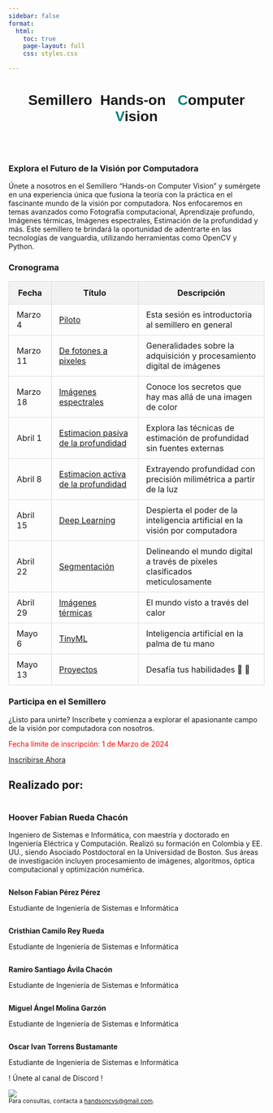 ```yaml
---
sidebar: false
format:
  html:
    toc: true
    page-layout: full
    css: styles.css

---
```



<div style="text-align: center;">
   <h1 style="font-family:  'Reem Kufi Ink' ,sans-serif;">
         Semillero&nbsp;&nbsp;Hands-on&nbsp;&nbsp; <span style="color: #00827F">C</span>omputer <span style="color: #00827F">V</span>ision
    </h1>
</div>
<section class="imagecarousel">
      <img src="/images/lidar.webp" alt="" />   
      <img src="/images/thermal.jpg" alt="" />
      <img src="/images/spectral.png" alt="" />    
      <img src="/images/material.png" alt="" />
      <img src="/images/mobile.jpg" alt="" />
</section>

<main>
<section class="join">
    <h3>Explora el Futuro de la Visión por Computadora</h3>
    <p>
        Únete a nosotros en el Semillero "Hands-on Computer Vision" y sumérgete en una experiencia única que fusiona la teoría con la práctica en el fascinante mundo de la visión por computadora. Nos enfocaremos en temas avanzados como Fotografía computacional, Aprendizaje profundo, Imágenes térmicas, Imágenes espectrales, Estimación de la profundidad y más. Este semillero te brindará la oportunidad de adentrarte en las tecnologías de vanguardia, utilizando herramientas como OpenCV y Python.
    </p>
</section>

<section class="upcoming-sessions">
    <h3>Cronograma</h3>
    <table>
        <thead>
            <tr style="background-color: #f2f2f2;">
                <th style="padding: 12px 15px; border: 1px solid #ddd;">Fecha</th>
                <th style="padding: 12px 15px; border: 1px solid #ddd;">Título</th>
                <th style="padding: 12px 15px; border: 1px solid #ddd;">Descripción</th>
            </tr>
        </thead>
        <tbody>
            <tr style="transition: background-color 0.3s ease;">
                <td style="padding: 10px 15px; border: 1px solid #ddd;">Marzo 4</td>
                <td style="padding: 10px 15px; border: 1px solid #ddd;"><a href="Sesiones/sesion1.html">Piloto</a></td>
                <td style="padding: 10px 15px; border: 1px solid #ddd;">Esta sesión es introductoria al semillero en general </td>
            </tr>
            <tr style="transition: background-color 0.3s ease;">
                <td style="padding: 10px 15px; border: 1px solid #ddd;">Marzo 11</td>
                <td style="padding: 10px 15px; border: 1px solid #ddd;"><a href="Sesiones/sesion2.html">De fotones a pixeles</a></td>
                <td style="padding: 10px 15px; border: 1px solid #ddd;">Generalidades sobre la adquisición y procesamiento digital de imágenes</td>
            </tr>
            <tr style="transition: background-color 0.3s ease;">
                <td style="padding: 10px 15px; border: 1px solid #ddd;">Marzo 18</td>
                <td style="padding: 10px 15px; border: 1px solid #ddd;"><a href="Sesiones/sesion3.html">Imágenes espectrales</a></td>
                <td style="padding: 10px 15px; border: 1px solid #ddd;">Conoce los secretos que hay mas allá de una imagen de color</td>
            </tr>
            <tr style="transition: background-color 0.3s ease;">
                <td style="padding: 10px 15px; border: 1px solid #ddd;">Abril 1</td>
                <td style="padding: 10px 15px; border: 1px solid #ddd;"><a href="Sesiones/sesion4.html">Estimacion pasiva de la profundidad</a></td>
                <td style="padding: 10px 15px; border: 1px solid #ddd;">Explora las técnicas de estimación  de profundidad sin fuentes externas</td>
            </tr>
            <tr style="transition: background-color 0.3s ease;">
                <td style="padding: 10px 15px; border: 1px solid #ddd;">Abril 8</td>
                <td style="padding: 10px 15px; border: 1px solid #ddd;"><a href="Sesiones/sesion5.html">Estimacion activa de la profundidad</a></td>
                <td style="padding: 10px 15px; border: 1px solid #ddd;">Extrayendo profundidad con precisión milimétrica a partir de la luz</td>
            </tr>
            <tr style="transition: background-color 0.3s ease;">
                <td style="padding: 10px 15px; border: 1px solid #ddd;">Abril 15</td>
                <td style="padding: 10px 15px; border: 1px solid #ddd;"><a href="Sesiones/sesion6.html">Deep Learning</a></td>
                <td style="padding: 10px 15px; border: 1px solid #ddd;">Despierta el poder de la inteligencia artificial en la visión por computadora</td>
            </tr>
            <tr style="transition: background-color 0.3s ease;">
                <td style="padding: 10px 15px; border: 1px solid #ddd;">Abril 22</td>
                <td style="padding: 10px 15px; border: 1px solid #ddd;"><a href="Sesiones/sesion7.html">Segmentación</a></td>
                <td style="padding: 10px 15px; border: 1px solid #ddd;">Delineando el mundo digital a través de píxeles clasificados meticulosamente</td>
            </tr>
            <tr style="transition: background-color 0.3s ease;">
                <td style="padding: 10px 15px; border: 1px solid #ddd;">Abril 29</td>
                <td style="padding: 10px 15px; border: 1px solid #ddd;"><a href="Sesiones/sesion8.html">Imágenes térmicas</a></td>
                <td style="padding: 10px 15px; border: 1px solid #ddd;">El mundo visto a través del calor</td>
            </tr>
            <tr style="transition: background-color 0.3s ease;">
                <td style="padding: 10px 15px; border: 1px solid #ddd;">Mayo 6</td>
                <td style="padding: 10px 15px; border: 1px solid #ddd;"><a href="Sesiones/sesion4.html">TinyML</a></td>
                <td style="padding: 10px 15px; border: 1px solid #ddd;">Inteligencia artificial en la palma de tu mano</td>
            </tr>
            <tr style="transition: background-color 0.3s ease;">
                <td style="padding: 10px 15px; border: 1px solid #ddd;">Mayo 13</td>
                <td style="padding: 10px 15px; border: 1px solid #ddd;"><a href="Sesiones/sesion10.html">Proyectos</a></td>
                <td style="padding: 10px 15px; border: 1px solid #ddd;">Desafía tus habilidades 🚀 🚀 </td>
            </tr>
        </tbody>
    </table>
</section>



<section class="join">
    <h3>Participa en el Semillero</h3>
    <p>
        ¿Listo para unirte? Inscríbete y comienza a explorar el apasionante campo de la visión por computadora con nosotros.
    </p>
    <p style="color: red" class="deadline">Fecha límite de inscripción: 1 de Marzo de 2024</p> 
    <a class="button" href="https://rqm1zv23ond.typeform.com/to/Q4oPnCK6">Inscribirse Ahora</a>
</section>

<h2>Realizado por:</h2>

<section class="professor-section">
    <img src="/images/profesor.png" alt="" class="professor-image">
    <section class="professor-description">
        <h3>Hoover Fabian Rueda Chacón</h3>
        <p>
            Ingeniero de Sistemas e Informática, con maestría y doctorado en Ingeniería Eléctrica y Computación. Realizó su formación en Colombia y EE. UU., siendo Asociado Postdoctoral en la Universidad de Boston. Sus áreas de investigación incluyen procesamiento de imágenes, algoritmos, óptica computacional y optimización numérica.
        </p>
    </section>
</section>
<section class="student-section">
    <section class="student-container">
        <img src="/images/fabian.png" alt="" class="student-image">
        <section class="student-description">
            <p class="student"><b>Nelson Fabian Pérez Pérez</b></p>
            <p>Estudiante de Ingeniería de Sistemas e Informática</p>
        </section>
    </section>
    <section class="student-container">
        <img src="/images/cristian.jpg" alt="" class="student-image">
        <section class="student-description">
            <p class="student"><b>Cristhian Camilo Rey Rueda</b></p>
            <p>Estudiante de Ingeniería de Sistemas e Informática</p>
        </section>
    </section>
    <section class="student-container">
        <img src="/images/ramiro.jpeg" alt="" class="student-image">
        <section class="student-description">
            <p class="student"><b>Ramiro Santiago Ávila Chacón</b></p>
            <p>Estudiante de Ingeniería de Sistemas e Informática</p>
        </section>
    </section>
    <section class="student-container">
        <img src="/images/miguel.png" alt="" class="student-image">
        <section class="student-description">
            <p class="student"><b>Miguel Ángel Molina Garzón</b></p>
            <p>Estudiante de Ingeniería de Sistemas e Informática</p>
        </section>
    </section>
    <section class="student-container">
        <img src="/images/oscar.jpg" alt="" class="student-image">
        <section class="student-description">
            <p class="student"><b>Oscar Ivan Torrens Bustamante</b></p>
            <p>Estudiante de Ingeniería de Sistemas e Informática</p>
        </section>
    </section>
    <section >
        <p class="modalButton">! Únete al canal de Discord !</p>
        <div class="triangleIcon"></div>
        <a class="fixedButton" href="https://discord.gg/MkCpdsHZzJ" target="_blank">
         <img class="roundedFixedBtn" src="/images/discord.png"></img>
        </a>
    </section>
</section>


</main>
<footer>
    <small>Para consultas, contacta a <a target="_blank" href="https://mail.google.com/mail/u/0/?view=cm&fs=1&to=Handsoncvs@gmail.com">handsoncvs@gmail.com</a>.</small>
</footer>